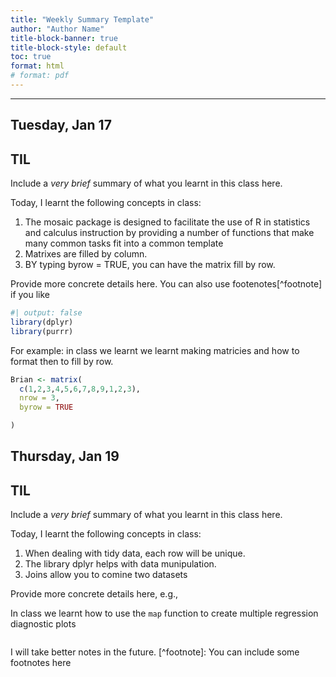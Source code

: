 ```yaml
---
title: "Weekly Summary Template"
author: "Author Name"
title-block-banner: true
title-block-style: default
toc: true
format: html
# format: pdf
---
```


---

## Tuesday, Jan 17

::: {.callout-important}
## TIL

Include a _very brief_ summary of what you learnt in this class here. 

Today, I learnt the following concepts in class:

1. The mosaic package is designed to facilitate the use of R in statistics and calculus instruction by providing a number of functions that make many common tasks fit into a common template
1. Matrixes are filled by column.
1. BY typing byrow = TRUE, you can have the matrix fill by row. 
:::

Provide more concrete details here. You can also use footenotes[^footnote] if you like

```R
#| output: false
library(dplyr)
library(purrr)
```


For example: 
in class we learnt we learnt making matricies and how to format then to fill by row. 
```R
Brian <- matrix(
  c(1,2,3,4,5,6,7,8,9,1,2,3),
  nrow = 3,
  byrow = TRUE

)
```



## Thursday, Jan 19



::: {.callout-important}
## TIL

Include a _very brief_ summary of what you learnt in this class here. 

Today, I learnt the following concepts in class:

1. When dealing with tidy data, each row will be unique.
1. The library dplyr helps with data munipulation.
1. Joins allow you to comine two datasets
:::

Provide more concrete details here, e.g., 

In class we learnt how to use the `map` function to create multiple regression diagnostic plots

```R
```

I will take better notes in the future.
[^footnote]: You can include some footnotes here